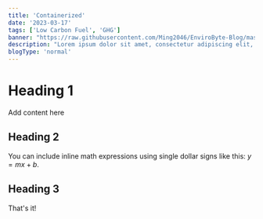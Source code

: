 ```yaml
---
title: 'Containerized'
date: '2023-03-17'
tags: ['Low Carbon Fuel', 'GHG']
banner: "https://raw.githubusercontent.com/Ming2046/EnviroByte-Blog/master/images/wallpaper.png"
description: "Lorem ipsum dolor sit amet, consectetur adipiscing elit, sed do eiusmod tempor incididunt ut labore et dolore magna aliqua."
blogType: 'normal'
---
```


# Heading 1

Add content here

## Heading 2

You can include inline math expressions using single dollar signs like this: $y = mx + b$.

## Heading 3

That's it!
